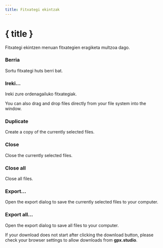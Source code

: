 ```yaml
---
title: Fitxategi ekintzak
---
```


<script lang="ts">
</script>

# { title }

Fitxategi ekintzen menuan fitxategien eragiketa multzoa dago.

### <Plus size="16" class="inline-block" style="margin-bottom: 2px" /> Berria

Sortu fitxategi huts berri bat.

### <FolderOpen size="16" class="inline-block" style="margin-bottom: 2px" /> Ireki...

Ireki zure ordenagailuko fitxategiak. 

<DocsNote>

You can also drag and drop files directly from your file system into the window.

</DocsNote>

### <Copy size="16" class="inline-block" style="margin-bottom: 2px" /> Duplicate

Create a copy of the currently selected files.

### <FileX size="16" class="inline-block" style="margin-bottom: 2px" /> Close

Close the currently selected files.

### <FileX size="16" class="inline-block" style="margin-bottom: 2px" /> Close all

Close all files.

### <Download size="16" class="inline-block" style="margin-bottom: 2px" /> Export...

Open the export dialog to save the currently selected files to your computer.

### <Download size="16" class="inline-block" style="margin-bottom: 2px" /> Export all...

Open the export dialog to save all files to your computer.

<DocsNote type="warning">

If your download does not start after clicking the download button, please check your browser settings to allow downloads from <b>gpx.studio</b>.

</DocsNote>
